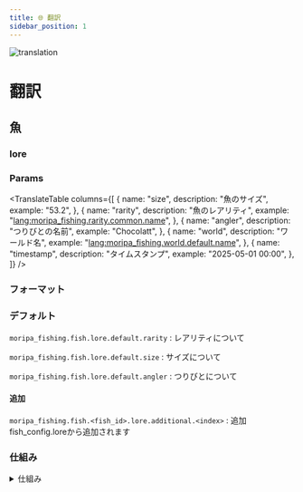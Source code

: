 ```yaml
---
title: 🌐 翻訳 
sidebar_position: 1
---
```



<img src="/img/gomasaba.png" alt="translation" />

# 翻訳

## 魚

### lore

### Params

<TranslateTable columns={[
    {
        name: "size",
        description: "魚のサイズ",
        example: "53.2",
    },
    {
        name: "rarity",
        description: "魚のレアリティ",
        example: "<lang:moripa_fishing.rarity.common.name>",
    },
    {
        name: "angler",
        description: "つりびとの名前",
        example: "Chocolatt",
    },
    {
        name: "world",
        description: "ワールド名",
        example: "<lang:moripa_fishing.world.default.name>",
    },
    {
        name: "timestamp",
        description: "タイムスタンプ",
        example: "2025-05-01 00:00",
    },
]} />

### フォーマット

### デフォルト
`moripa_fishing.fish.lore.default.rarity` : レアリティについて <br />

`moripa_fishing.fish.lore.default.size` : サイズについて

`moripa_fishing.fish.lore.default.angler` : つりびとについて

#### 追加

`moripa_fishing.fish.<fish_id>.lore.additional.<index>` : 追加 fish_config.loreから追加されます

### 仕組み

<details>
    <summary>仕組み</summary>
    
    `moripa_fishing.fish.lore.default.rarity`は
    `<gray>レアリティ: </gray> <rarity>`もしくは
    `<gray>Rarity: </gray> <rarity>`に解釈されます。

    その後`<rarity>`には
    `<lang:moripa_fishing.rarity.<rarity>.name>`が解釈されます。
    今回commonであるとして、
    `<lang:moripa_fishing.rarity.common.name>`が解釈されます。

    `<lang:moripa_fishing.rarity.common.name>`は
    `コモン`もしくは`Common`に解釈されます。

    結果として、ja_JPでは
    `<gray>レアリティ: </gray> コモン`、
    `<gray>Rarity: </gray> Common`と表示されます。
</details>

